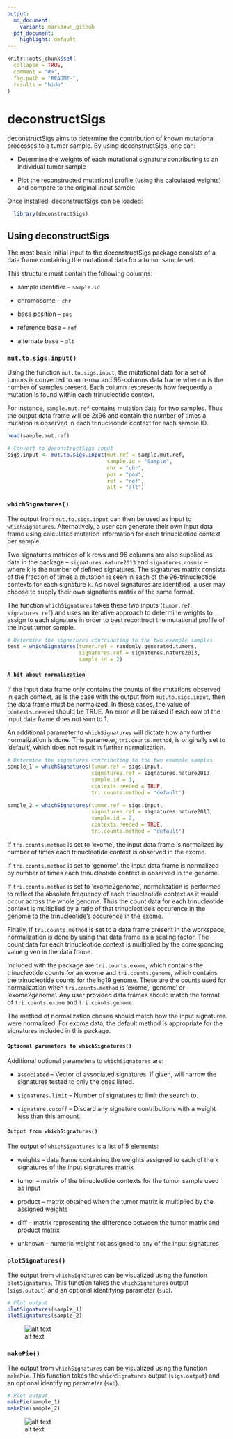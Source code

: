 ```yaml
---
output:
  md_document:
    variant: markdown_github
  pdf_document:
    highlight: default
---
```


<!-- README.md is generated from README.Rmd. Please edit that file -->

```r
knitr::opts_chunk$set(
  collapse = TRUE,
  comment = "#>",
  fig.path = "README-",
  results = "hide"
)
```

# deconstructSigs

deconstructSigs aims to determine the contribution of known mutational processes to a tumor sample. By using deconstructSigs, one can:

* Determine the weights of each mutational signature contributing to an individual tumor sample

* Plot the reconstructed mutational profile (using the calculated weights) and compare to the original input sample

Once installed, deconstructSigs can be loaded:

```r
  library(deconstructSigs)
```

## Using deconstructSigs

The most basic initial input to the deconstructSigs package consists of a data frame containing the mutational data for a tumor sample set.

This structure must contain the following columns:

* sample identifier -- `sample.id`

* chromosome -- `chr`

* base position -- `pos`

* reference base -- `ref`

* alternate base -- `alt`

### `mut.to.sigs.input()`

Using the function `mut.to.sigs.input`, the mutational data for a set of tumors is converted to an n-row and 96-columns data frame where n is the number of samples present. Each column respresents how frequently a mutation is found within each trinucleotide context.

For instance, `sample.mut.ref` contains mutation data for two samples.  Thus the output data frame will be 2x96 and contain the number of times a mutation is observed in each trinucleotide context for each sample ID.

```r
head(sample.mut.ref)

# Convert to deconstructSigs input
sigs.input <- mut.to.sigs.input(mut.ref = sample.mut.ref, 
                                sample.id = "Sample", 
                                chr = "chr", 
                                pos = "pos", 
                                ref = "ref", 
                                alt = "alt")
```

### `whichSignatures()`

The output from `mut.to.sigs.input` can then be used as input to `whichSignatures`.  Alternatively, a user can generate their own input data frame using calculated mutation information for each trinucleotide context per sample.

Two signatures matrices of k rows and 96 columns are also supplied as data in the package -- `signatures.nature2013` and `signatures.cosmic` -- where k is the number of defined signatures.  The signatures matrix consists of the fraction of times a mutation is seen in each of the 96-trinucleotide contexts for each signature k. As novel signatures are identified, a user may choose to supply their own signatures matrix of the same format.

The function `whichSignatures` takes these two inputs (`tumor.ref`, `signatures.ref`) and uses an iterative approach to determine weights to assign to each signature in order to best recontruct the mutational profile of the input tumor sample.

```r
# Determine the signatures contributing to the two example samples
test = whichSignatures(tumor.ref = randomly.generated.tumors, 
                       signatures.ref = signatures.nature2013, 
                       sample.id = 2)
```

#### `A bit about normalization`

If the input data frame only contains the counts of the mutations observed in each context, as is the case with the output from `mut.to.sigs.input`, then the data frame must be normalized. In these cases, the value of `contexts.needed` should be TRUE. An error will be raised if each row of the input data frame does not sum to 1. 

An additional parameter to `whichSignatures` will dictate how any further normalization is done.  This parameter, `tri.counts.method`, is originally set to 'default', which does not result in further normalization.

```r
# Determine the signatures contributing to the two example samples
sample_1 = whichSignatures(tumor.ref = sigs.input, 
                           signatures.ref = signatures.nature2013, 
                           sample.id = 1, 
                           contexts.needed = TRUE,
                           tri.counts.method = 'default')

sample_2 = whichSignatures(tumor.ref = sigs.input, 
                           signatures.ref = signatures.nature2013, 
                           sample.id = 2, 
                           contexts.needed = TRUE,
                           tri.counts.method = 'default')
```

If `tri.counts.method` is set to 'exome', the input data frame is normalized by number of times each trinucleotide context is observed in the exome.

If `tri.counts.method` is set to 'genome', the input data frame is normalized by number of times each trinucleotide context is observed in the genome. 

If `tri.counts.method` is set to 'exome2genome', normalization is performed to reflect the absolute frequency of each trinucleotide context as it would occur across the whole genome. Thus the count data for each trinucleotide context is multiplied by a ratio of that trinucleotide's occurence in the genome to the trinucleotide's occurence in the exome. 

Finally, if `tri.counts.method` is set to a data frame present in the workspace, normalization is done by using that data frame as a scaling factor. The count data for each trinucleotide context is multiplied by the corresponding value given in the data frame.

Included with the package are `tri.counts.exome`, which contains the trinucleotide counts for an exome and `tri.counts.genome`, which contains the trinucleotide counts for the hg19 genome. These are the counts used for normalization when `tri.counts.method` is 'exome', 'genome' or 'exome2genome'. Any user provided data frames should match the format of `tri.counts.exome` and `tri.counts.genome`.

The method of normalization chosen should match how the input signatures were normalized. For exome data, the default method is appropriate for the signatures included in this package.

#### `Optional parameters to whichSignatures()`

Additional optional parameters to `whichSignatures` are:

* `associated` -- Vector of associated signatures. If given, will narrow the signatures tested to only the ones listed.

* `signatures.limit` -- Number of signatures to limit the search to.

* `signature.cutoff` -- Discard any signature contributions with a weight less than this amount.

#### `Output from whichSignatures()`

The output of `whichSignatures` is a list of 5 elements:

* weights -- data frame containing the weights assigned to each of the k signatures of the input signatures matrix

* tumor -- matrix of the trinucleotide contexts for the tumor sample used as input

* product -- matrix obtained when the tumor matrix is multiplied by the assigned weights

* diff -- matrix representing the difference between the tumor matrix and product matrix

* unknown -- numeric weight not assigned to any of the input signatures

### `plotSignatures()`

The output from `whichSignatures` can be visualized using the function `plotSignatures`.  This function takes the `whichSignatures` output (`sigs.output`) and an optional identifying parameter (`sub`). 

```r
# Plot output
plotSignatures(sample_1)
plotSignatures(sample_2)
```

![alt text](inst/extdata/plotSignatures.png)

### `makePie()`

The output from `whichSignatures` can be visualized using the function `makePie`.  This function takes the `whichSignatures` output (`sigs.output`) and an optional identifying parameter (`sub`). 

```r
# Plot output
makePie(sample_1)
makePie(sample_2)
```

![alt text](inst/extdata/makePie.png)
